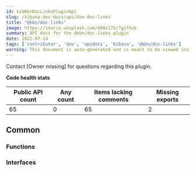 ```yaml
---
id: kibKbnDocLinksPluginApi
slug: /kibana-dev-docs/api/kbn-doc-links
title: "@kbn/doc-links"
image: https://source.unsplash.com/400x175/?github
summary: API docs for the @kbn/doc-links plugin
date: 2022-07-14
tags: ['contributor', 'dev', 'apidocs', 'kibana', '@kbn/doc-links']
warning: This document is auto-generated and is meant to be viewed inside our experimental, new docs system. Reach out in #docs-engineering for more info.
---
```




Contact [Owner missing] for questions regarding this plugin.

**Code health stats**

| Public API count  | Any count | Items lacking comments | Missing exports |
|-------------------|-----------|------------------------|-----------------|
| 65 | 0 | 65 | 2 |

## Common

### Functions
<DocDefinitionList data={kbnDocLinksObj.common.functions}/>

### Interfaces
<DocDefinitionList data={kbnDocLinksObj.common.interfaces}/>

